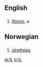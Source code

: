 ==English==

==={{Abbreviation}}===
#[[Illinois]], a {{USstate}}

==Norwegian==
==={{Abbreviation}}===
#[[idrettslag]]

[[pl:IL]]
[[tr:IL]]